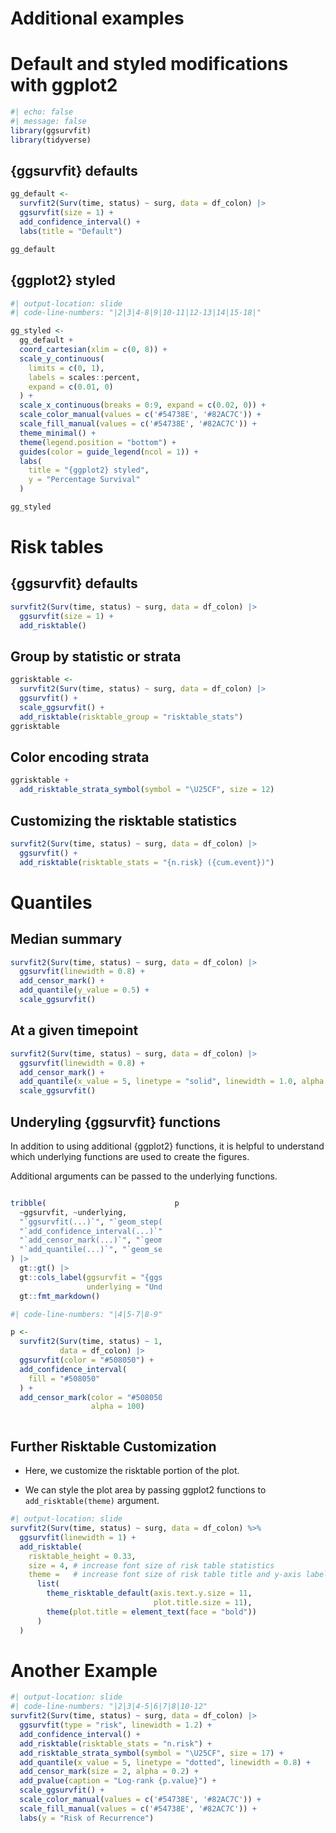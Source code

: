 # Additional examples

# Default and styled modifications with ggplot2

```r
#| echo: false
#| message: false
library(ggsurvfit)
library(tidyverse)
```

## {ggsurvfit} defaults 

```r
gg_default <-
  survfit2(Surv(time, status) ~ surg, data = df_colon) |>
  ggsurvfit(size = 1) +
  add_confidence_interval() +
  labs(title = "Default")

gg_default
```

## {ggplot2} styled 


```r
#| output-location: slide
#| code-line-numbers: "|2|3|4-8|9|10-11|12-13|14|15-18|"

gg_styled <-
  gg_default +
  coord_cartesian(xlim = c(0, 8)) +
  scale_y_continuous(
    limits = c(0, 1),
    labels = scales::percent, 
    expand = c(0.01, 0)
  ) +
  scale_x_continuous(breaks = 0:9, expand = c(0.02, 0)) +
  scale_color_manual(values = c('#54738E', '#82AC7C')) +
  scale_fill_manual(values = c('#54738E', '#82AC7C')) +
  theme_minimal() +
  theme(legend.position = "bottom") +
  guides(color = guide_legend(ncol = 1)) +
  labs(
    title = "{ggplot2} styled",
    y = "Percentage Survival"
  )

gg_styled
```



# Risk tables 

## {ggsurvfit} defaults

```r
survfit2(Surv(time, status) ~ surg, data = df_colon) |>
  ggsurvfit(size = 1) +
  add_risktable()
```


## Group by statistic or strata 

```r
ggrisktable <-
  survfit2(Surv(time, status) ~ surg, data = df_colon) |>
  ggsurvfit() +
  scale_ggsurvfit() +
  add_risktable(risktable_group = "risktable_stats") 
ggrisktable
```

## Color encoding strata
 
```r
ggrisktable +
  add_risktable_strata_symbol(symbol = "\U25CF", size = 12)
```



## Customizing the risktable statistics

```r
survfit2(Surv(time, status) ~ surg, data = df_colon) |>
  ggsurvfit() +
  add_risktable(risktable_stats = "{n.risk} ({cum.event})") 
```



# Quantiles 

## Median summary 

```r
survfit2(Surv(time, status) ~ surg, data = df_colon) |>
  ggsurvfit(linewidth = 0.8) +
  add_censor_mark() +
  add_quantile(y_value = 0.5) +
  scale_ggsurvfit()
```

## At a given timepoint

```r
survfit2(Surv(time, status) ~ surg, data = df_colon) |>
  ggsurvfit(linewidth = 0.8) +
  add_censor_mark() +
  add_quantile(x_value = 5, linetype = "solid", linewidth = 1.0, alpha = 0.3) +
  scale_ggsurvfit()
```

## Underyling {ggsurvfit} functions 

In addition to using additional {ggplot2} functions, it is helpful to understand which underlying functions are used to create the figures.

Additional arguments can be passed to the underlying functions.

:::: {.columns}
::: {.column width="50%"}

```r
tribble(
  ~ggsurvfit, ~underlying,
  "`ggsurvfit(...)`", "`geom_step(...)`",
  "`add_confidence_interval(...)`", "`geom_ribbon(...)`",
  "`add_censor_mark(...)`", "`geom_point(...)`",
  "`add_quantile(...)`", "`geom_segment(...)`"
) |> 
  gt::gt() |> 
  gt::cols_label(ggsurvfit = "{ggsurvfit}",
                 underlying = "Underlying {ggplot2}") |> 
  gt::fmt_markdown()
```


```r
#| code-line-numbers: "|4|5-7|8-9"

p <- 
  survfit2(Surv(time, status) ~ 1, 
           data = df_colon) |> 
  ggsurvfit(color = "#508050") +
  add_confidence_interval(
    fill = "#508050"
  ) +
  add_censor_mark(color = "#508050", 
                  alpha = 100)
```

:::

::: {.column width="50%"}

```r
p
```

:::

::::

## Further Risktable Customization 

- Here, we customize the risktable portion of the plot.

- We can style the plot area by passing ggplot2 functions to `add_risktable(theme)` argument.


```r
#| output-location: slide
survfit2(Surv(time, status) ~ surg, data = df_colon) %>%
  ggsurvfit(linewidth = 1) +
  add_risktable(
    risktable_height = 0.33,
    size = 4, # increase font size of risk table statistics
    theme =   # increase font size of risk table title and y-axis label
      list(
        theme_risktable_default(axis.text.y.size = 11, 
                                plot.title.size = 11),
        theme(plot.title = element_text(face = "bold"))
      )
  )
```




# Another Example

```r
#| output-location: slide
#| code-line-numbers: "|2|3|4-5|6|7|8|10-12"
survfit2(Surv(time, status) ~ surg, data = df_colon) |>
  ggsurvfit(type = "risk", linewidth = 1.2) +
  add_confidence_interval() +
  add_risktable(risktable_stats = "n.risk") +
  add_risktable_strata_symbol(symbol = "\U25CF", size = 17) +
  add_quantile(x_value = 5, linetype = "dotted", linewidth = 0.8) +
  add_censor_mark(size = 2, alpha = 0.2) +
  add_pvalue(caption = "Log-rank {p.value}") +
  scale_ggsurvfit() +
  scale_color_manual(values = c('#54738E', '#82AC7C')) +
  scale_fill_manual(values = c('#54738E', '#82AC7C')) +
  labs(y = "Risk of Recurrence")
```
